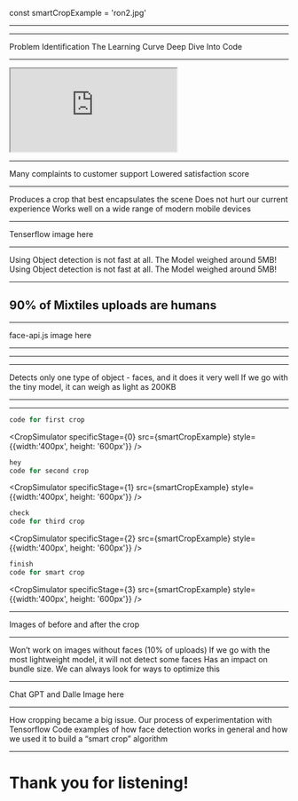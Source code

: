 
const smartCropExample = 'ron2.jpg'

<MLModalLoader/>
<IntroSlide showDetections={false} />

---

<IntroSlide showDetections={true} />

---

<SlideLayout title='Agenda' direction='column'>
  <AnimatedBulletList>
    <span>Problem Identification</span>
    <span>The Learning Curve </span>
    <span> Deep Dive Into Code </span>
  </AnimatedBulletList>
</SlideLayout>

---

<SlideLayout title='The Crop Problem'>
  <iframe style={{ width: '85vw', height: '75vh'}} src="https://www.mixtiles.com/photos" title="Mixtiles Tile Picker"></iframe>
</SlideLayout>

---

<SlideLayout title='Users ended up getting tiles that were not cropped appropriately at all.' direction='column'>
  <AnimatedBulletList>
    <span>Many complaints to customer support </span>
    <span>Lowered satisfaction score </span>
  </AnimatedBulletList>
</SlideLayout>

---

<SlideLayout title='Smart Crop' direction='column'>
  <AnimatedBulletList>
    <span>Produces a crop that best encapsulates the scene </span>
    <span>Does not hurt our current experience </span>
    <span> Works well on a wide range of modern mobile devices </span>
  </AnimatedBulletList>
</SlideLayout>

---

<SlideLayout title='Tensorflow'>
Tenserflow image here
</SlideLayout>

---

<SlideLayout title='Tensorflow Summary' direction='column'>
   <AnimatedBulletList>
    <span>  Using Object detection is not fast at all. </span>
    <span>The Model weighed around 5MB! </span>
    <span>  Using Object detection is not fast at all. </span>
    <span>The Model weighed around 5MB! </span>
      </AnimatedBulletList>
</SlideLayout>

---

## 90% of Mixtiles uploads are humans

---

<SlideLayout title='face-api.js'>
face-api.js image here
</SlideLayout>

---

<FaceDetectionSlide />

---

<SlideLayout title='Fade Detection Code examples'>

</SlideLayout>

---

<SlideLayout title='face-api.js Summary' direction='column'>
   <AnimatedBulletList>
    <span>Detects only one type of object - faces, and it does it very well</span>
    <span>If we go with the tiny model, it can weigh as light as 200KB </span>
      </AnimatedBulletList>
</SlideLayout>

---

<SimulatorSlide />

---

<CodeSurferColumns>

<Step>

```js
code for first crop
```

<CropSimulator specificStage={0} src={smartCropExample} style={{width:'400px', height: '600px'}} />

</Step>

<Step>

```js 2
hey
code for second crop
```

<CropSimulator specificStage={1} src={smartCropExample} style={{width:'400px', height: '600px'}} />

</Step>

<Step>

```js 2
check
code for third crop
```

<CropSimulator specificStage={2} src={smartCropExample} style={{width:'400px', height: '600px'}} />

</Step>

<Step>

```js 2
finish
code for smart crop
```

<CropSimulator specificStage={3}  src={smartCropExample} style={{width:'400px', height: '600px'}} />

</Step>

</CodeSurferColumns>

---

<SlideLayout title='Good Crop /  Bad Crop'>
 Images of before and after the crop
</SlideLayout>

---

<SlideLayout title='Room for improvements' direction='column'>
  <AnimatedBulletList>
    <span>Won’t work on images without faces (10% of uploads) </span>
    <span>If we go with the most lightweight model, it will not detect some faces </span>
    <span>Has an impact on bundle size. We can always look for ways to optimize this </span>
  </AnimatedBulletList>
</SlideLayout>

---

<SlideLayout title='A glimpse Into The Future'>
Chat GPT and Dalle Image here
</SlideLayout>

---

<SlideLayout title='Summary' direction='column'>
   <AnimatedBulletList>
    <span>How cropping became a big issue. </span>
    <span>Our process of experimentation with Tensorflow </span>
    <span>Code examples of how face detection works in general and how we used it to build a “smart crop” algorithm </span>
   </AnimatedBulletList>
</SlideLayout>

---

# Thank you for listening!